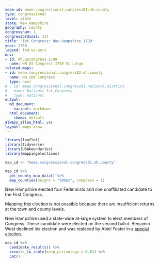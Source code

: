 ```yaml
---
meae-id: meae.congressional.congress01.nh.county
type: congressional
level: state
state: New Hampshire
geography: county
congressnum: 1
congressordinal: 1st
title: '1st Congress: New Hampshire 1789'
year: 1789
legend: fed-vs-anti
nnv:
- id: nh.uscongress.1789
  name: NH US Congress 1789 At Large
related-maps:
- id: meae.congressional.congress02.nh.county
  name: NH 2nd Congress
  type: next
# - id: meae.congressional.congress01.national.district
#   name: National 1st Congress
#   type: national
output:
  md_document:
    variant: markdown
  html_document:
    theme: default
always_allow_html: yes
layout: maps-show
---
```


```r
library(leaflet)
library(tidyverse)
library(USAboundaries)
library(mappingelections)

map_id <- "meae.congressional.congress01.nh.county"
```

<div class="map">

```r
map_id %>%
  get_county_map_data() %>% 
  map_counties(height = "500px", congress = 1)
```

</div>

New Hampshire elected four Federalists and one unaffiliated candidate to the First Congress. 

Mapping this election is not possible because there are insufficient returns at the town and county levels.

New Hampshire used a state-wide at-large system to elect members of Congress. These candidate were elected on the second ballot. Benjamin West declined his election and was replaced by Abiel Foster in a [special election](https://elections.lib.tufts.edu/catalog/tufts:nh.uscongress.special.1789).

<div class="results-table">

```r
map_id %>%
  candidate_results() %>%
  results_to_table(keep_percentage = 0.01) %>%
  cat()
```

</div>
